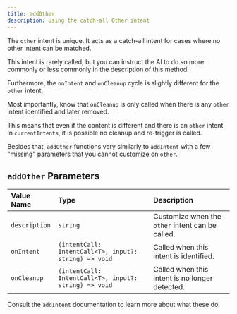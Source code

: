 ```yaml
---
title: addOther
description: Using the catch-all Other intent
---
```


The `other` intent is unique. It acts as a catch-all intent for cases where no other intent can be matched.

This intent is rarely called, but you can instruct the AI to do so more commonly or less commonly in the description of this method.

Furthermore, the `onIntent` and `onCleanup` cycle is slightly different for the `other` intent.

Most importantly, know that `onCleanup` is only called when there is any `other` intent identified and later removed.

This means that even if the content is different and there is an `other` intent in `currentIntents`, it is possible no cleanup and re-trigger is called.

Besides that, `addOther` functions very similarly to `addIntent` with a few "missing" parameters that you cannot customize on `other`.

## `addOther` Parameters

| Value Name    | Type                                                                     | Description                                      |
| :------------ | :----------------------------------------------------------------------- | :----------------------------------------------- |
| `description` | `string`                                                                 | Customize when the `other` intent can be called. |
| `onIntent`    | `(intentCall: IntentCall<T>, input?: string) => void` | Called when this intent is identified.           |
| `onCleanup`   | `(intentCall: IntentCall<T>, input?: string) => void`                    | Called when this intent is no longer detected.   |

Consult the `addIntent` documentation to learn more about what these do.